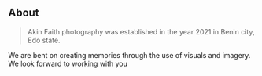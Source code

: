 ## About

> Akin Faith photography was established in the year 2021 in Benin city, Edo state.

We are bent on creating memories through the use of visuals and imagery. We look forward to working with you
